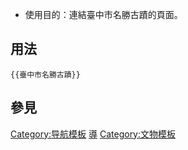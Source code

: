 <includeonly><!-- 在這裡加入模板的保護標識 --></includeonly><noinclude>{{template doc page viewed directly}}</noinclude>
<!-- 在本行下編輯模板說明 -->
*使用目的：連結臺中市名勝古蹟的頁面。

== 用法 ==
<pre>
{{臺中市名勝古蹟}}
</pre>
== 參見 ==

<includeonly>
<!-- 本行下加入模板的分類 -->
[[Category:导航模板]]
[[Category:台灣文化資產模板|導]]
[[Category:文物模板]]
<!-- 本行下加入模板的跨語言鏈接 -->

</includeonly>
